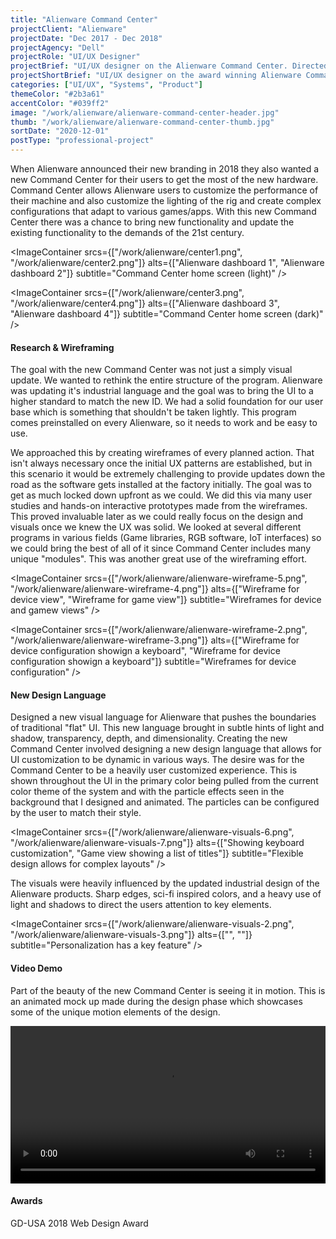 ```yaml
---
title: "Alienware Command Center"
projectClient: "Alienware"
projectDate: "Dec 2017 - Dec 2018"
projectAgency: "Dell"
projectRole: "UI/UX Designer"
projectBrief: "UI/UX designer on the Alienware Command Center. Directed the product's vision through user personas and UX research. Worked to create a unique design language inspired by the updated industrial design of the Alienware hardware. The visuals were designed to stand out from the competition by utilizing a unique light theme from the start, but still allowing strong customization from the user. Created hero moments in the product through a combination of animations and cinematic design. Brought the theme of personalization to a higher level by implementing a reflective UI pattern showcasing the user's hardware color schemes in the product UI."
projectShortBrief: "UI/UX designer on the award winning Alienware Command Center. Created a robust and researched design language for this product and future Alienware experiences. Defined and researched user needs. Established usability and experience criteria."
categories: ["UI/UX", "Systems", "Product"]
themeColor: "#2b3a61"
accentColor: "#039ff2"
image: "/work/alienware/alienware-command-center-header.jpg"
thumb: "/work/alienware/alienware-command-center-thumb.jpg"
sortDate: "2020-12-01"
postType: "professional-project"
---
```


When Alienware announced their new branding in 2018 they also wanted a new Command Center for their users to get the most of the new hardware. Command Center allows Alienware users to customize the performance of their machine and also customize the lighting of the rig and create complex configurations that adapt to various games/apps. With this new Command Center there was a chance to bring new functionality and update the existing functionality to the demands of the 21st century.

<ImageContainer srcs={["/work/alienware/center1.png", "/work/alienware/center2.png"]} alts={["Alienware dashboard 1", "Alienware dashboard 2"]} subtitle="Command Center home screen (light)" />

<ImageContainer srcs={["/work/alienware/center3.png", "/work/alienware/center4.png"]} alts={["Alienware dashboard 3", "Alienware dashboard 4"]} subtitle="Command Center home screen (dark)" />

#### Research & Wireframing

The goal with the new Command Center was not just a simply visual update. We wanted to rethink the entire structure of the program. Alienware was updating it's industrial language and the goal was to bring the UI to a higher standard to match the new ID. We had a solid foundation for our user base which is something that shouldn't be taken lightly. This program comes preinstalled on every Alienware, so it needs to work and be easy to use.

<ImageContainer src="/work/alienware/alienware-visuals-9.png" alt="Wireframe designs" subtitle="Homepage wireframe" />

We approached this by creating wireframes of every planned action. That isn't always necessary once the initial UX patterns are established, but in this scenario it would be extremely challenging to provide updates down the road as the software gets installed at the factory initially. The goal was to get as much locked down upfront as we could. We did this via many user studies and hands-on interactive prototypes made from the wireframes. This proved invaluable later as we could really focus on the design and visuals once we knew the UX was solid. We looked at several different programs in various fields (Game libraries, RGB software, IoT interfaces) so we could bring the best of all of it since Command Center includes many unique "modules". This was another great use of the wireframing effort.

<ImageContainer
    srcs={["/work/alienware/alienware-wireframe-5.png", "/work/alienware/alienware-wireframe-4.png"]}
    alts={["Wireframe for device view", "Wireframe for game view"]}
    subtitle="Wireframes for device and gamew views"
/>

<ImageContainer
    srcs={["/work/alienware/alienware-wireframe-2.png", "/work/alienware/alienware-wireframe-3.png"]}
    alts={["Wireframe for device configuration showign a keyboard", "Wireframe for device configuration showign a keyboard"]}
    subtitle="Wireframes for device configuration"
/>

#### New Design Language

Designed a new visual language for Alienware that pushes the boundaries of traditional "flat" UI. This new language brought in subtle hints of light and shadow, transparency, depth, and dimensionality. Creating the new Command Center involved designing a new design language that allows for UI customization to be dynamic in various ways. The desire was for the Command Center to be a heavily user customized experience. This is shown throughout the UI in the primary color being pulled from the current color theme of the system and with the particle effects seen in the background that I designed and animated. The particles can be configured by the user to match their style.

<ImageContainer src="/work/alienware/alienware-visuals-1.png" alt="Overview of several designs" subtitle="New design language" />

<ImageContainer
    srcs={["/work/alienware/alienware-visuals-6.png", "/work/alienware/alienware-visuals-7.png"]}
    alts={["Showing keyboard customization", "Game view showing a list of titles"]}
    subtitle="Flexible design allows for complex layouts"
/>

The visuals were heavily influenced by the updated industrial design of the Alienware products. Sharp edges, sci-fi inspired colors, and a heavy use of light and shadows to direct the users attention to key elements.

<ImageContainer src="/work/alienware/alienware-visuals-4.png" alt="Dashboard view" subtitle="Inspired by the new industrial design of Alienware" />

<ImageContainer srcs={["/work/alienware/alienware-visuals-2.png", "/work/alienware/alienware-visuals-3.png"]} alts={["", ""]} subtitle="Personalization has a key feature" />

#### Video Demo

Part of the beauty of the new Command Center is seeing it in motion. This is an animated mock up made during the design phase which showcases some of the unique motion elements of the design.

<video width="100%" controls loop>
    <source src="/work/alienware/hero-intro.mp4" type="video/mp4" />
</video>

#### Awards

GD-USA 2018 Web Design Award
